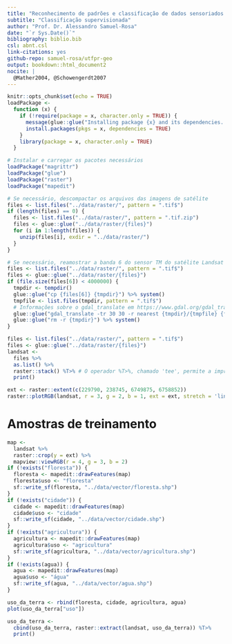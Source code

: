 ```yaml
---
title: "Reconhecimento de padrões e classificação de dados sensoriados remotamente"
subtitle: "Classificação supervisionada"
author: "Prof. Dr. Alessandro Samuel-Rosa"
date: "`r Sys.Date()`"
bibliography: biblio.bib
csl: abnt.csl
link-citations: yes
github-repo: samuel-rosa/utfpr-geo
output: bookdown::html_document2
nocite: | 
  @Mather2004, @Schowengerdt2007
---
```


```r
knitr::opts_chunk$set(echo = TRUE)
loadPackage <-
  function (x) {
    if (!require(package = x, character.only = TRUE)) {
      message(glue::glue("Installing package {x} and its dependencies..."))
      install.packages(pkgs = x, dependencies = TRUE)
    }
    library(package = x, character.only = TRUE)
  }
```

```r
# Instalar e carregar os pacotes necessários
loadPackage("magrittr")
loadPackage("glue")
loadPackage("raster")
loadPackage("mapedit")
```


```r
# Se necessário, descompactar os arquivos das imagens de satélite
files <- list.files("../data/raster/", pattern = ".tif$")
if (length(files) == 0) {
  files <- list.files("../data/raster/", pattern = ".tif.zip")
  files <- glue::glue("../data/raster/{files}")
  for (i in 1:length(files)) {
    unzip(files[i], exdir = "../data/raster/")
  }
}

# Se necessário, reamostrar a banda 6 do sensor TM do satélite Landsat 5 para 30 m
files <- list.files("../data/raster/", pattern = ".tif$")
files <- glue::glue("../data/raster/{files}")
if (file.size(files[6]) < 4000000) {
  tmpdir <- tempdir()
  glue::glue("cp {files[6]} {tmpdir}") %>% system()
  tmpfile <- list.files(tmpdir, pattern = ".tif$")
  # Informações sobre o gdal_translate em https://www.gdal.org/gdal_translate.html
  glue::glue("gdal_translate -tr 30 30 -r nearest {tmpdir}/{tmpfile} {files[6]}") %>% system()
  glue::glue("rm -r {tmpdir}") %>% system()
}
```

```r
files <- list.files("../data/raster/", pattern = ".tif$")
files <- glue::glue("../data/raster/{files}")
landsat <- 
  files %>% 
  as.list() %>%
  raster::stack() %T>% # O operador %T>%, chamado 'tee', permite a impressão do resultado
  print()
```

```r
ext <- raster::extent(c(229790, 238745, 6749875, 6758852))
raster::plotRGB(landsat, r = 3, g = 2, b = 1, ext = ext, stretch = 'lin')
```

# Amostras de treinamento

```r
map <-
  landsat %>% 
  raster::crop(y = ext) %>% 
  mapview::viewRGB(r = 4, g = 3, b = 2)
if (!exists("floresta")) {
  floresta <- mapedit::drawFeatures(map)
  floresta$uso <- "floresta"
  sf::write_sf(floresta, "../data/vector/floresta.shp")
}
if (!exists("cidade")) {
  cidade <- mapedit::drawFeatures(map)
  cidade$uso <- "cidade"
  sf::write_sf(cidade, "../data/vector/cidade.shp")
}
if (!exists("agricultura")) {
  agricultura <- mapedit::drawFeatures(map)
  agricultura$uso <- "agricultura"
  sf::write_sf(agricultura, "../data/vector/agricultura.shp")
}
if (!exists(agua)) {
  agua <- mapedit::drawFeatures(map)
  agua$uso <- "água"
  sf::write_sf(agua, "../data/vector/agua.shp")
}
```

```r
uso_da_terra <- rbind(floresta, cidade, agricultura, agua)
plot(uso_da_terra["uso"])
```

```r
uso_da_terra <- 
  cbind(uso_da_terra, raster::extract(landsat, uso_da_terra)) %T>%
  print()
```

